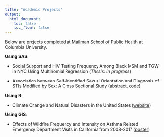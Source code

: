 ```yaml
---
title: "Academic Projects"
output:
  html_document: 
    toc: false
    toc_float: false
---
```


Below are projects completed at Mailman School of Public Health at Columbia University. 

**Using SAS**:   

* Social Support and HIV Testing Frequency Among Black MSM and TGW in NYC Using Multinomial Regression (*Thesis: in progress*)  

* Association between Self-Identified Sexual Orientation and Diagnosis of STIs Modified by Sex: A Cross Sectional Study ([abstract](data/Sexual Orientation and STI Abstract.pdf), [code](data/Sexual Orientation and STI Code.sas))


**Using R**: 

* Climate Change and Natural Disasters in the United States ([website](https://ilz2105.github.io/disasters.github.io/))

**Using GIS**: 

* Effects of Wildfire Frequency and Intensity on Asthma Related
Emergency Department Visits in California from 2008-2017 ([poster](data/Wildfires and Asthma.pdf))



